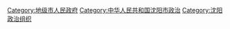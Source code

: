 [[Category:地级市人民政府|Category:地级市人民政府]]
[[Category:中华人民共和国沈阳市政治|Category:中华人民共和国沈阳市政治]]
[[Category:沈阳政治组织|Category:沈阳政治组织]]